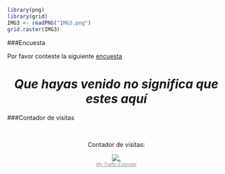 



```r
library(png)
library(grid)
IMG3 <- readPNG("IMG3.png")
grid.raster(IMG3)
```

###Encuesta 

Por favor conteste la siguiente [encuesta](https://docs.google.com/forms/d/e/1FAIpQLSe-lyIiDmro19r9E5ubNdNJNc9J4k_XLTJOaY8dAjCo1P6khg/viewform?vc=0&c=0&w=1)



<!-- Favicons
    ================================================== -->
<link rel="shortcut icon" href="img/icon1.png" type="image/x-icon">
<link rel="apple-touch-icon" href="img/icon1.png">
<link rel="apple-touch-icon" sizes="72x72" href="img/icon1.png">
<link rel="apple-touch-icon" sizes="114x114" href="img/icon1.png">

<!-- .............Hoja de estilos bootstrap CSS(Pendiente de mirar estilos en foundation Esteban )........................-->
<link rel="stylesheet" type="text/css"  href="css/bootstrap.css">
<link rel="stylesheet" type="text/css" href="fonts/font-awesome/css/font-awesome.css">

	
	
<!-- ..................................Stylesheet...........................................-->
<link rel="stylesheet" type="text/css"  href="css/style.css">
<link rel="stylesheet" type="text/css" href="css/nivo-lightbox/nivo-lightbox.css">
<link rel="stylesheet" type="text/css" href="css/nivo-lightbox/default.css">
<link  rel="stylesheet" href="css/font.css" type = "text/css">
	
	
<link href="https://fonts.googleapis.com/css?family=Raleway:300,400,500,600,700" rel="stylesheet">
<link href="https://fonts.googleapis.com/css?family=Open+Sans:300,400,600,700" rel="stylesheet">
<link href="https://fonts.googleapis.com/css?family=Dancing+Script:400,700" rel="stylesheet">




<center> <h1> *Que hayas venido no significa que estes aquí* </h1> </center> 




###Contador de visitas

<br/>
<center> 
Contador de visitas:


<!-- hitwebcounter Code START -->
<a href="http://www.hitwebcounter.com" target="_blank">
<img src="http://hitwebcounter.com/counter/counter.php?page=7030015&style=0005&nbdigits=5&type=ip&initCount=0" title="." Alt="."   border="0" >
</a>                                        <br/>
                                        <!-- hitwebcounter.com --><a href="http://www.hitwebcounter.com" title="My Traffic Estimate" 
                                        target="_blank" style="font-family: Geneva, Arial, Helvetica; 
                                        font-size: 11px; color: #85948C; text-decoration: underline ;"><em>My Traffic Estimate                                        </em>
                                        </a>   
                            